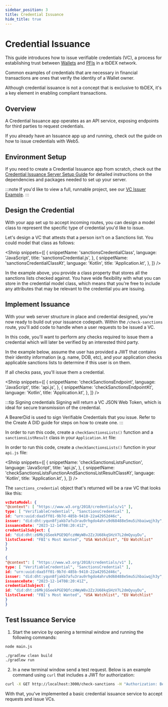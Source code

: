 ```yaml
---
sidebar_position: 3
title: Credential Issuance
hide_title: true
---
```



<LanguageSwitcher languages="JavaScript, Kotlin" />

# Credential Issuance

This guide introduces how to issue <Web5Url to="/verifiable-credentials/what-are-vcs">verifiable credentials (VC)</Web5Url>, a process for establishing trust between [Wallets](/wallet/overview) and [PFIs](/pfi/overview) in a tbDEX network.

Common examples of credentials that are necessary in financial transactions are ones that verify the identity of a Wallet owner.

Although credential issuance is not a concept that is exclusive to tbDEX, it's a key element in enabling compliant transactions.

## Overview

A Credential Issuance app operates as an API service, exposing endpoints for third parties to request credentials.

If you already have an Issuance app up and running, check out the guide on <Web5Url to="/verifiable-credentials/vc-issuance/">how to issue credentials with Web5</Web5Url>.

## Environment Setup

If you need to create a Credential Issuance app from scratch, check out the [Credential Issuance Server Setup Guide](/issuer/vc-serverSetup) for detailed instructions on the dependencies and packages needed to set up your server.

:::note
If you'd like to view a full, runnable project, see our [VC Issuer Example](https://github.com/TBD54566975/super-simple-sanctions).
:::

## Design the Credential

With your app set up to accept incoming routes, you can design a model class to represent the specific type of credential you'd like to issue.

Let's design a VC that attests that a person isn't on a Sanctions list. You could model that class as follows:

<Shnip
  snippets={[
    {
      snippetName: 'sanctionsCredentialClass',
      language: 'JavaScript',
      title: 'sanctionsCredential.js',
    },
    {
      snippetName: 'sanctionsCredentialClassKt',
      language: 'Kotlin',
      title: 'Application.kt',
    },
  ]}
/>

In the example above, you provide a class property that stores all the sanctions lists checked against.
You have wide flexibility with what you can store in the credential model class, which means that you're free to include any attributes that may be relevant to the credential you are issuing.

## Implement Issuance

With your web server structure in place and credential designed, you're now ready to build out your issuance codepath.
Within the `/check-sanctions` route, you'll add code to handle when a user requests to be issued a VC.

In this code, you'll want to perform any checks required to issue them a credential which will later be verified by an interested third party.

In the example below, assume the user has provided a JWT that contains their identity information (e.g. name, DOB, etc), and your application checks applicable sanctions lists to determine if this user is on them.

If all checks pass, you'll issue them a credential.

<Shnip
  snippets={[
    {
      snippetName: 'checkSanctionsEndpoint',
      language: 'JavaScript',
      title: 'api.js',
    },
    {
      snippetName: 'checkSanctionsEndpointKt',
      language: 'Kotlin',
      title: 'Application.kt',
    },
  ]}
/>

:::tip Signing credentials
Signing will return a <Web5Url to="/verifiable-credentials/jwt-to-vc#what-is-a-jwt">VC JSON Web Token</Web5Url>, which is ideal for secure transmission of the credential.

A BearerDid is used to sign Verifiable Credentials that you issue.
Refer to the <Web5Url to="/decentralized-identifiers/how-to-create-did">Create A DID</Web5Url> guide for steps on how to create one.
:::

<LanguageSwitchBlock>
  <div language="Kotlin">
    <p>
In order to run this code, create a <code>checkSanctionsLists()</code> function and a <code>sanctionsListResult</code> class in your <code>Application.kt</code> file:
   </p>
  </div>

  <div language="JavaScript">
    <p>
In order to run this code, create a <code>checkSanctionsLists()</code> function in your <code>api.js</code> file:
    </p>
  </div>
</LanguageSwitchBlock>

<Shnip
  snippets={[
    {
      snippetName: 'checkSanctionsListsFunction',
      language: 'JavaScript',
      title: 'api.js',
    },
    {
      snippetName: 'checkSanctionsListsFunctionAndSanctionsListResultClassKt',
      language: 'Kotlin',
      title: 'Application.kt',
    },
  ]}
/>

The `sanctions_credential` object that's returned will be a raw VC that looks like this:

<LanguageSwitchBlock>
  <div language="JavaScript">
    <p>

```json
vcDataModel: {
"@context": [ "https://www.w3.org/2018/credentials/v1" ],
type: [ "VerifiableCredential", "SanctionsCredential" ],
id: "urn:uuid:daa5ff01-9b7d-485b-9410-22a42952d46c",
issuer: "did:dht:yqun8fjakb7afu3rau9rhgdo4ahru9d68488e5mu5ihbaiwqjh3y",
issuanceDate: "2023-12-14T08:20:41Z",
credentialSubject: {
id: "did:dht:z6MkjGSeekPGE9QfczHWyW8v2ZzJU68kqSHzV7L2dmQyuyDu",
listsCleared: "FBI's Most Wanted", "USA Watchlist", "EU Watchlist"
}
}
```

   </p>

   </div>

<div language="Kotlin">
<p>

```json
{
"@context": [ "https://www.w3.org/2018/credentials/v1" ],
type: [ "VerifiableCredential", "SanctionsCredential" ],
id: "urn:uuid:daa5ff01-9b7d-485b-9410-22a42952d46c",
issuer: "did:dht:yqun8fjakb7afu3rau9rhgdo4ahru9d68488e5mu5ihbaiwqjh3y",
issuanceDate: "2023-12-14T08:20:41Z",
credentialSubject: {
id: "did:dht:z6MkjGSeekPGE9QfczHWyW8v2ZzJU68kqSHzV7L2dmQyuyDu",
listsCleared: "FBI's Most Wanted", "USA Watchlist", "EU Watchlist"
}
}
```

</p>

  </div>
</LanguageSwitchBlock>

## Test Issuance Service

1. Start the service by opening a terminal window and running the following commands:

<LanguageSwitchBlock>
  <div language="JavaScript">
    <p>

```bash
node main.js
```

   </p>

   </div>

<div language="Kotlin">
<p>

```bash
./gradlew clean build
./gradlew run
```

</p>

  </div>
</LanguageSwitchBlock>

2. In a new terminal window send a test request. Below is an example command using `curl` that includes a JWT for authorization:

```bash
curl -X GET http://localhost:3000/check-sanctions -H "Authorization: Bearer [TOKEN]"
```

With that, you've implemented a basic credential issuance service to accept requests and issue VCs.
